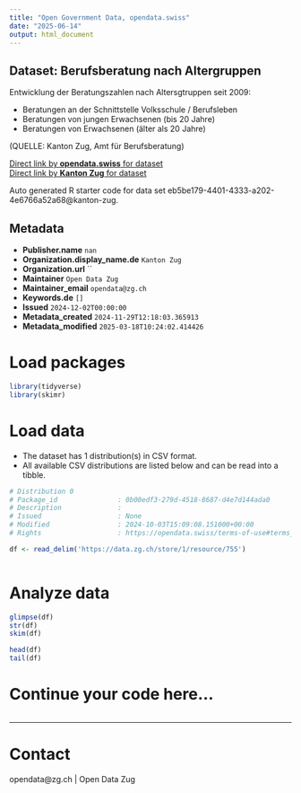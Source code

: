 ```yaml
---
title: "Open Government Data, opendata.swiss"
date: "2025-06-14"
output: html_document
---
```


## Dataset: Berufsberatung nach Altergruppen

Entwicklung der Beratungszahlen nach Altersgtruppen seit 2009:

- Beratungen an der Schnittstelle Volksschule / Berufsleben
- Beratungen von jungen Erwachsenen (bis 20 Jahre)
- Beratungen von Erwachsenen (älter als 20 Jahre)

(QUELLE: Kanton Zug, Amt für Berufsberatung)

[Direct link by **opendata.swiss** for dataset](https://opendata.swiss/de/dataset/berufsberatung-nach-altergruppen)<br>
[Direct link by **Kanton Zug** for dataset](https://www.zg.ch/behoerden/gesundheitsdirektion/statistikfachstelle/themen/bildung/berufs-und-studienwahl)

Auto generated R starter code for data set eb5be179-4401-4333-a202-4e6766a52a68@kanton-zug.

## Metadata

- **Publisher.name** `nan`
- **Organization.display_name.de** `Kanton Zug`
- **Organization.url** ``
- **Maintainer** `Open Data Zug`
- **Maintainer_email** `opendata@zg.ch`
- **Keywords.de** `[]`
- **Issued** `2024-12-02T00:00:00`
- **Metadata_created** `2024-11-29T12:18:03.365913`
- **Metadata_modified** `2025-03-18T10:24:02.414426`


# Load packages

```r

library(tidyverse)
library(skimr)

```

# Load data

-   The dataset has 1 distribution(s) in CSV format.
-   All available CSV distributions are listed below and can be read into a tibble.

```r

# Distribution 0
# Package_id               : 0b00edf3-279d-4518-8687-d4e7d144ada0
# Description              : 
# Issued                   : None
# Modified                 : 2024-10-03T15:09:08.151000+00:00
# Rights                   : https://opendata.swiss/terms-of-use#terms_open

df <- read_delim('https://data.zg.ch/store/1/resource/755')



```

# Analyze data

```r

glimpse(df)
str(df)
skim(df)

head(df)
tail(df)

```

# Continue your code here...

```r

```

------------------------------------------------------------------------

# Contact

opendata@zg.ch | Open Data Zug
